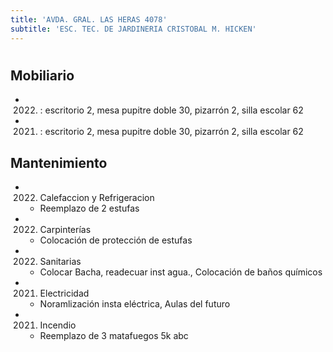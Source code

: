 ```yaml
---
title: 'AVDA. GRAL. LAS HERAS 4078'
subtitle: 'ESC. TEC. DE JARDINERIA CRISTOBAL M. HICKEN'
---
```


#


## Mobiliario

*  (2022) : escritorio 2, mesa pupitre doble 30, pizarrón 2, silla escolar 62 

*  (2021) : escritorio 2, mesa pupitre doble 30, pizarrón 2, silla escolar 62 





## Mantenimiento

*  (2022) Calefaccion y Refrigeracion 
    + Reemplazo de 2 estufas

*  (2022) Carpinterías 
    + Colocación de protección de estufas

*  (2022) Sanitarias 
    + Colocar Bacha, readecuar inst agua., Colocación de baños químicos

*  (2021) Electricidad 
    + Noramlización insta eléctrica, Aulas del futuro

*  (2021) Incendio 
    + Reemplazo de 3 matafuegos 5k abc




